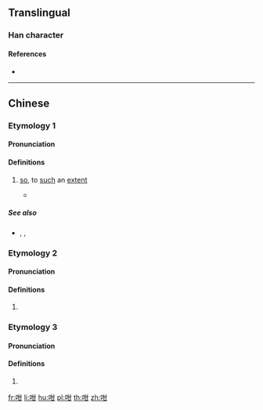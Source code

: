 ==Translingual==

===Han character===
{{Han char|rn=30|rad=口|as=05|sn=8|four=64070|canj=RTM|ids=⿰口甘}}

====References====
* {{Han ref|kx=0184.040|dkj=03477|dj=0403.040|hdz=10598.010|uh=5481|ud=21633|bh=CBDD|bd=52189}}

----

==Chinese==
{{zh-forms}}

===Etymology 1===

====Pronunciation====
{{zh-pron
|c=gam3
|cat=adv
}}

====Definitions====
{{zh-hanzi}}

# {{lb|zh|Cantonese}} [[so]], to [[such]] an [[extent]]
#: {{zh-x|做咩 你 '''咁''' 冇腦 㗎？|Why are you '''so''' stupid?|C-GZ}}
#* {{zh-x|佛跳牆，炆 得 咁 鬼 香，見到{dou3-2} 佛跳牆，鬼 都 要 裝香|{{lang|zh|佛跳牆}}, stewed '''so''' aromatically; at the sight of {{lang|zh|佛跳牆}}, even the spirits want to burn incense|C|ref={{w2|zh|許冠傑}}, {{w2|zh|財神到 (專輯)|佛跳牆}}}}

=====See also=====
* {{zh-l|這樣}}, {{zh-l|這麼}}, {{zh-l|那麼}}

===Etymology 2===

====Pronunciation====
{{zh-pron
|c=gam2
}}

====Definitions====
{{zh-hanzi}}

# {{zh-alt-form|噉|tr=-}}

===Etymology 3===

====Pronunciation====
{{zh-pron
|mn=kám
|cat=part
}}

====Definitions====
{{zh-hanzi}}

# {{zh-alt-form|敢|question particle|tr=-}}

[[fr:咁]]
[[li:咁]]
[[hu:咁]]
[[pl:咁]]
[[th:咁]]
[[zh:咁]]
